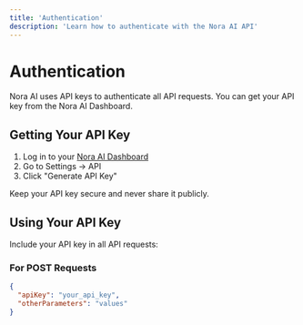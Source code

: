 ```yaml
---
title: 'Authentication'
description: 'Learn how to authenticate with the Nora AI API'
---
```


# Authentication

Nora AI uses API keys to authenticate all API requests. You can get your API key from the Nora AI Dashboard.

## Getting Your API Key

1. Log in to your [Nora AI Dashboard](https://dashboard.nora.ai)
2. Go to Settings → API
3. Click "Generate API Key"

<Warning>
Keep your API key secure and never share it publicly.
</Warning>

## Using Your API Key

Include your API key in all API requests:

### For POST Requests
```json
{
  "apiKey": "your_api_key",
  "otherParameters": "values"
}